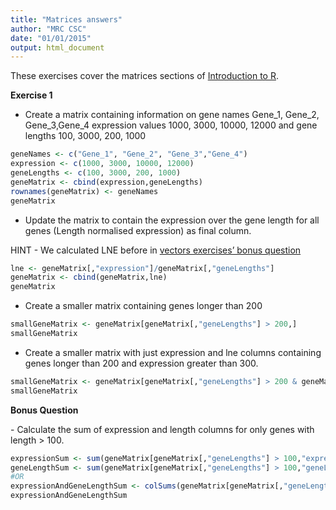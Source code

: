 ```yaml
---
title: "Matrices answers"
author: "MRC CSC"
date: "01/01/2015"
output: html_document
---
```



These exercises cover the matrices sections of [Introduction to R]("introToR_Day1.html").

**Exercise 1**

- Create a matrix containing information on gene names Gene_1, Gene_2, Gene_3,Gene_4 expression values 1000, 3000, 10000, 12000 and gene lengths 100, 3000, 200, 1000
```r
geneNames <- c("Gene_1", "Gene_2", "Gene_3","Gene_4")
expression <- c(1000, 3000, 10000, 12000)
geneLengths <- c(100, 3000, 200, 1000)
geneMatrix <- cbind(expression,geneLengths)
rownames(geneMatrix) <- geneNames
geneMatrix
```
- Update the matrix to contain the expression over the gene length for all genes (Length normalised expression) as final column.
<a name="lne"></a>

HINT - We calculated LNE before in [vectors exercises' bonus question](../answers/vector_answers.html#bonus)

```r
lne <- geneMatrix[,"expression"]/geneMatrix[,"geneLengths"]
geneMatrix <- cbind(geneMatrix,lne)
geneMatrix
```
- Create a smaller matrix containing genes longer than 200
```r
smallGeneMatrix <- geneMatrix[geneMatrix[,"geneLengths"] > 200,]
smallGeneMatrix
```
- Create a smaller matrix with just expression and lne columns containing genes longer than 200 and expression greater than 300.
```r
smallGeneMatrix <- geneMatrix[geneMatrix[,"geneLengths"] > 200 & geneMatrix[,"expression"] > 300,c("expression","lne")]
smallGeneMatrix
```
**Bonus Question**

<a name="bonus"></a>
- Calculate the sum of expression and length columns for only genes with length > 100.
```r
expressionSum <- sum(geneMatrix[geneMatrix[,"geneLengths"] > 100,"expression"])
geneLengthSum <- sum(geneMatrix[geneMatrix[,"geneLengths"] > 100,"geneLengths"])
#OR
expressionAndGeneLengthSum <- colSums(geneMatrix[geneMatrix[,"geneLengths"] > 100,c("expression","geneLengths")])
expressionAndGeneLengthSum
```